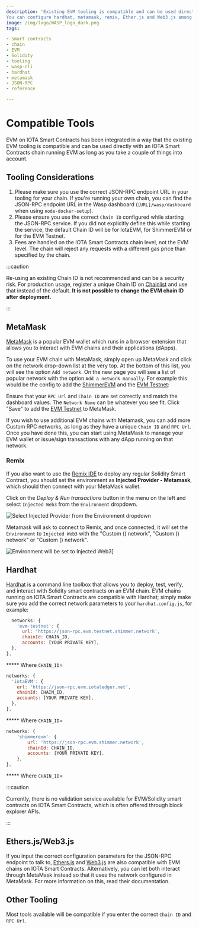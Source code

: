 ```yaml
---
description: 'Existing EVM tooling is compatible and can be used directly with an IOTA Smart Contracts chain running EVM.
You can configure hardhat, metamask, remix, Ether.js and Web3.js among others.'
image: /img/logo/WASP_logo_dark.png
tags:

- smart contracts
- chain
- EVM
- Solidity
- tooling
- wasp-cli
- hardhat
- metamask
- JSON-RPC
- reference

---
```


# Compatible Tools

EVM on IOTA Smart Contracts has been integrated in a way that the existing EVM tooling is compatible and can be used
directly with an IOTA Smart Contracts chain running EVM as long as you take a couple of things into account.

## Tooling Considerations

1. Please make sure you use the correct JSON-RPC endpoint URL in your tooling for your chain. If you're running your own chain, you can find the JSON-RPC
endpoint URL in the Wasp dashboard (`[URL]/wasp/dashboard` when using `node-docker-setup`).
2. Please ensure you use the correct `Chain ID` configured while starting the JSON-RPC service. If you did not explicitly define this while starting the service, the default Chain ID will be <ChainId url='https://json-rpc.evm.iotaledger.net'/>
for IotaEVM, <ChainId url='https://json-rpc.evm.shimmer.network'/>
for ShimmerEVM or <ChainId url='https://json-rpc.evm.testnet.shimmer.network' /> for the EVM Testnet.
3. Fees are handled on the IOTA Smart Contracts chain level, not the EVM level. The chain will reject any requests with a different gas price than specified by the chain.

:::caution

Re-using an existing Chain ID is not recommended and can be a security risk. For production usage, register a unique Chain
ID on [Chainlist](https://chainlist.org/) and use that instead of the default. **It is not possible to change the EVM
chain ID after deployment.**

:::

## MetaMask

[MetaMask](https://metamask.io/) is a popular EVM wallet which runs in a browser extension that allows you to
interact with EVM chains and their applications (dApps).

To use your EVM chain with MetaMask, simply open up MetaMask and click on the network drop-down list at the very top. At
the bottom of this list, you will see the option `Add network`. On the new page you will see a list of popular network with the option `Add a network manually`.
For example this would be the config to add the [ShimmerEVM](/build/networks-endpoints/#shimmerevm) and
the [EVM Testnet](/build/networks-endpoints/#evm-testnet):

<Tabs>
<TabItem value='testnet' label='EVM Testnet'>
<AddToMetaMaskButton cfg={EVMNetworks['evm-testnet']}/>
<NetworkInfo.TestnetEVM />
</TabItem>
<TabItem value='iotaEVM' label='IotaEVM'>
<AddToMetaMaskButton cfg={EVMNetworks['iotaevm']}/>
<NetworkInfo.IotaEVM />
</TabItem>
<TabItem value='shimmerEVM' label='ShimmerEVM'>
<AddToMetaMaskButton cfg={EVMNetworks['shimmerevm']}/>
<NetworkInfo.ShimmerEVM />
</TabItem>
</Tabs>

Ensure that your `RPC Url` and `Chain ID` are set correctly and match the dashboard values. The `Network Name` can be
whatever you see fit. Click "Save" to add the [EVM Testnet](/build/networks-endpoints/#public-testnet) to MetaMask.

If you wish to use additional EVM chains with Metamask, you can add more Custom RPC networks, as long as they have a
unique `Chain ID` and `RPC Url`. Once you have done this, you can start using MetaMask to manage your EVM wallet or
issue/sign transactions with any dApp running on that network.

### Remix

If you also want to use the [Remix IDE](https://remix.ethereum.org/) to deploy any regular Solidity Smart Contract, you
should set the environment as **Injected Provider - Metamask**, which should then connect with your MetaMask wallet.

Click on the _Deploy & Run transactions_ button in the menu on the left and select `Injected Web3` from
the `Environment` dropdown.

![Select Injected Provider from the Environment dropdown](/img/evm/remix-injected-provider-metamask.png)

<DeployAdmonition/>

Metamask will ask to connect to Remix, and once connected, it will set the `Environment` to `Injected Web3` with
the  "Custom (<ChainId url='https://json-rpc.evm.iotaledger.net'/>) network",
"Custom (<ChainId url='https://json-rpc.evm.shimmer.network'/>) network" or
"Custom (<ChainId url='https://json-rpc.evm.testnet.shimmer.network'/>) network".

![Environment will be set to Injected Web3](/img/evm/remix-injected-provider-set.png)]

## Hardhat

[Hardhat](https://hardhat.org/) is a command line toolbox that allows you to deploy, test, verify, and interact with
Solidity smart contracts on an EVM chain. EVM chains running on IOTA Smart Contracts are compatible with Hardhat; simply
make sure you add the correct network parameters to your `hardhat.config.js`, for example:

<Tabs>
<TabItem value='testnet' label='EVM Testnet'>

```javascript
  networks: {
    'evm-testnet': {
      url: 'https://json-rpc.evm.testnet.shimmer.network',
      chainId: CHAIN_ID,
      accounts: [YOUR PRIVATE KEY],
  },
},
  ```
  ***** Where `CHAIN_ID`= <ChainId url='https://json-rpc.evm.testnet.shimmer.network'/>

</TabItem>
<TabItem value='iotaEVM' label='IotaEVM'>

```javascript
networks: {
  'iotaEVM': {
    url: 'https://json-rpc.evm.iotaledger.net',
    chainId: CHAIN_ID,
    accounts: [YOUR PRIVATE KEY],
  },
},
```
***** Where `CHAIN_ID`= <ChainId url='https://json-rpc.evm.iotaledger.net'/>

</TabItem>
<TabItem value='shimmerEVM' label='ShimmerEVM'>

```javascript
networks: {
    'shimmerevm': {
        url: 'https://json-rpc.evm.shimmer.network',
        chainId: CHAIN_ID,
        accounts: [YOUR PRIVATE KEY],
    },
},
```
***** Where `CHAIN_ID`= <ChainId url='https://json-rpc.evm.shimmer.network'/>

</TabItem>
</Tabs>

<DeployAdmonition/>

:::caution

Currently, there is no validation service available for EVM/Solidity smart contracts on IOTA Smart Contracts, which is
often offered through block explorer APIs.

:::

## Ethers.js/Web3.js

If you input the correct configuration parameters for the JSON-RPC endpoint to talk
to, [Ethers.js](https://docs.ethers.io/) and [Web3.js](https://web3js.readthedocs.io/) are also compatible with EVM
chains on IOTA Smart Contracts. Alternatively, you can let both interact through MetaMask instead so that it uses the
network configured in MetaMask. For more information on this, read their documentation.

## Other Tooling

Most tools available will be compatible if you enter the correct `Chain ID` and `RPC Url`.
